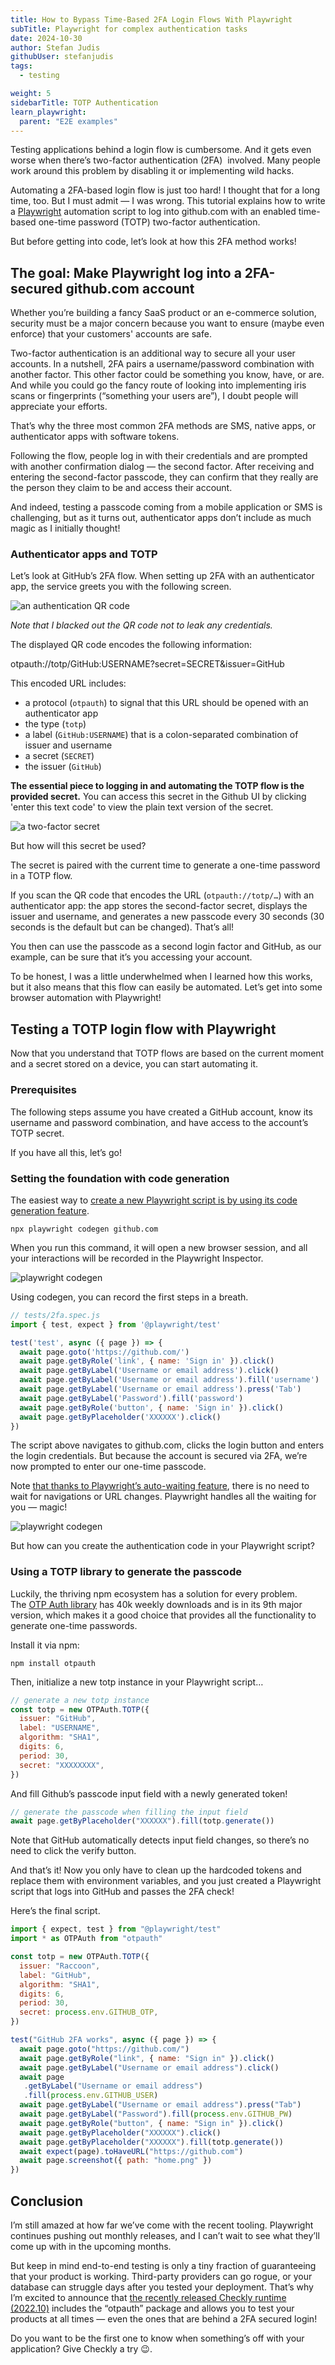 ```yaml
---
title: How to Bypass Time-Based 2FA Login Flows With Playwright
subTitle: Playwright for complex authentication tasks
date: 2024-10-30
author: Stefan Judis
githubUser: stefanjudis
tags:
  - testing

weight: 5
sidebarTitle: TOTP Authentication
learn_playwright:
  parent: "E2E examples"
---
```

Testing applications behind a login flow is cumbersome. And it gets even worse when there’s two-factor authentication (2FA)  involved. Many people work around this problem by disabling it or implementing wild hacks.

Automating a 2FA-based login flow is just too hard! I thought that for a long time, too. But I must admit — I was wrong. This tutorial explains how to write a [Playwright](https://playwright.dev/) automation script to log into github.com with an enabled time-based one-time password (TOTP) two-factor authentication.

But before getting into code, let’s look at how this 2FA method works!

## The goal: Make Playwright log into a 2FA-secured github.com account

Whether you’re building a fancy SaaS product or an e-commerce solution, security must be a major concern because you want to ensure (maybe even enforce) that your customers' accounts are safe.

Two-factor authentication is an additional way to secure all your user accounts. In a nutshell, 2FA pairs a username/password combination with another factor. This other factor could be something you know, have, or are. And while you could go the fancy route of looking into implementing iris scans or fingerprints (“something your users are”), I doubt people will appreciate your efforts.

That’s why the three most common 2FA methods are SMS, native apps, or authenticator apps with software tokens.

Following the flow, people log in with their credentials and are prompted with another confirmation dialog — the second factor. After receiving and entering the second-factor passcode, they can confirm that they really are the person they claim to be and access their account.

And indeed, testing a passcode coming from a mobile application or SMS is challenging, but as it turns out, authenticator apps don’t include as much magic as I initially thought!

### Authenticator apps and TOTP

Let’s look at GitHub’s 2FA flow. When setting up 2FA with an authenticator app, the service greets you with the following screen.

![an authentication QR code](/images/samples/images/totp-1.jpeg)

*Note that I blacked out the QR code not to leak any credentials.*

The displayed QR code encodes the following information:

otpauth://totp/GitHub:USERNAME?secret=SECRET&issuer=GitHub

This encoded URL includes:

- a protocol (`otpauth`) to signal that this URL should be opened with an authenticator app
- the type (`totp`)
- a label (`GitHub:USERNAME`) that is a colon-separated combination of issuer and username
- a secret (`SECRET`)
- the issuer (`GitHub`)

**The essential piece to logging in and automating the TOTP flow is the provided secret.** You can access this secret in the Github UI by clicking 'enter this text code' to view the plain text version of the secret.

![a two-factor secret](/images/samples/images/totp-2.jpeg)


But how will this secret be used?

The secret is paired with the current time to generate a one-time password in a TOTP flow.

If you scan the QR code that encodes the URL (`otpauth://totp/…`) with an authenticator app: the app stores the second-factor secret, displays the issuer and username, and generates a new passcode every 30 seconds (30 seconds is the default but can be changed). That’s all!

You then can use the passcode as a second login factor and GitHub, as our example, can be sure that it’s you accessing your account.

To be honest, I was a little underwhelmed when I learned how this works, but it also means that this flow can easily be automated. Let’s get into some browser automation with Playwright!

## Testing a TOTP login flow with Playwright

Now that you understand that TOTP flows are based on the current moment and a secret stored on a device, you can start automating it.

### Prerequisites

The following steps assume you have created a GitHub account, know its username and password combination, and have access to the account’s TOTP secret.

If you have all this, let’s go!

### Setting the foundation with code generation

The easiest way to [create a new Playwright script is by using its code generation feature](https://playwright.dev/docs/codegen).

`npx playwright codegen github.com`

When you run this command, it will open a new browser session, and all your interactions will be recorded in the Playwright Inspector.

![playwright codegen](/images/samples/images/totp-3.jpeg)

Using codegen, you can record the first steps in a breath.

```js
// tests/2fa.spec.js
import { test, expect } from '@playwright/test'

test('test', async ({ page }) => {
  await page.goto('https://github.com/')
  await page.getByRole('link', { name: 'Sign in' }).click()
  await page.getByLabel('Username or email address').click()
  await page.getByLabel('Username or email address').fill('username')
  await page.getByLabel('Username or email address').press('Tab')
  await page.getByLabel('Password').fill('password')
  await page.getByRole('button', { name: 'Sign in' }).click()
  await page.getByPlaceholder('XXXXXX').click()
})
```

The script above navigates to github.com, clicks the login button and enters the login credentials. But because the account is secured via 2FA, we’re now prompted to enter our one-time passcode.

Note [that thanks to Playwright’s auto-waiting feature](https://www.youtube.com/watch?v=j-QLpb6Tmg0&amp;list=PLMZDRUOi3a8NtMq3PUS5iJc2pee38rurc&amp;index=3), there is no need to wait for navigations or URL changes. Playwright handles all the waiting for you — magic!

![playwright codegen](/images/samples/images/totp-4.jpeg)

But how can you create the authentication code in your Playwright script?

### Using a TOTP library to generate the passcode

Luckily, the thriving npm ecosystem has a solution for every problem. The [OTP Auth library](https://www.npmjs.com/package/otpauth) has 40k weekly downloads and is in its 9th major version, which makes it a good choice that provides all the functionality to generate one-time passwords.

Install it via npm:

`npm install otpauth`

Then, initialize a new totp instance in your Playwright script…

```js
// generate a new totp instance
const totp = new OTPAuth.TOTP({
  issuer: "GitHub",
  label: "USERNAME",
  algorithm: "SHA1",
  digits: 6,
  period: 30,
  secret: "XXXXXXXX",
})
```

And fill Github’s passcode input field with a newly generated token!

```js
// generate the passcode when filling the input field
await page.getByPlaceholder("XXXXXX").fill(totp.generate())
```

Note that GitHub automatically detects input field changes, so there’s no need to click the verify button.

And that’s it! Now you only have to clean up the hardcoded tokens and replace them with environment variables, and you just created a Playwright script that logs into GitHub and passes the 2FA check!

Here’s the final script.

```js
import { expect, test } from "@playwright/test"
import * as OTPAuth from "otpauth"

const totp = new OTPAuth.TOTP({
  issuer: "Raccoon",
  label: "GitHub",
  algorithm: "SHA1",
  digits: 6,
  period: 30,
  secret: process.env.GITHUB_OTP,
})

test("GitHub 2FA works", async ({ page }) => {
  await page.goto("https://github.com/")
  await page.getByRole("link", { name: "Sign in" }).click()
  await page.getByLabel("Username or email address").click()
  await page
   .getByLabel("Username or email address")
   .fill(process.env.GITHUB_USER)
  await page.getByLabel("Username or email address").press("Tab")
  await page.getByLabel("Password").fill(process.env.GITHUB_PW)
  await page.getByRole("button", { name: "Sign in" }).click()
  await page.getByPlaceholder("XXXXXX").click()
  await page.getByPlaceholder("XXXXXX").fill(totp.generate())
  await expect(page).toHaveURL("https://github.com")
  await page.screenshot({ path: "home.png" })
})
```

## Conclusion

I’m still amazed at how far we’ve come with the recent tooling. Playwright continues pushing out monthly releases, and I can’t wait to see what they’ll come up with in the upcoming months.

But keep in mind end-to-end testing is only a tiny fraction of guaranteeing that your product is working. Third-party providers can go rogue, or your database can struggle days after you tested your deployment. That’s why I’m excited to announce that [the recently released Checkly runtime (2022.10)](https://www.checklyhq.com/docs/runtimes/specs/#2022.10) includes the “otpauth” package and allows you to test your products at all times — even the ones that are behind a 2FA secured login!

Do you want to be the first one to know when something’s off with your application? Give Checkly a try 😉.
